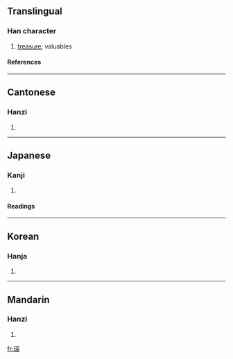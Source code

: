 ==Translingual==
===Han character===
{{Han char|rn=96|rad=玉|as=08|sn=12|four=1719<sub>4</sub>|canj=一土月金木 (MGBCD)}}
# [[treasure]], valuables
====References====
{{Han ref|kx=0734.110|dkj=21049|dj=1146.160|hdz=21124.040|uh=741B|ud=29723|bh=B560|bd=46432}}

----
==Cantonese==
===Hanzi===
{{yue-hanzi|jyut=|y=sam1}}
# {{defn|Cantonese}}

----
==Japanese==
===Kanji===
{{ja-kanji|grade=|rs=玉08}}
# {{defn|Japanese}} 
====Readings====
{{ja-readings|on=[[ちん]] (chin), [[しん]] (shin)|kun=[[たから]] (takara)}}

----
==Korean==
===Hanja===
{{ko-hanja|hangeul=침|eumhun=|rv=chim|mr=ch'im|y=chim}}
# {{defn|Korean}}

----
==Mandarin==
===Hanzi===
{{cmn-hanzi|pin=[[chēn]] ([[chen1]])|wg=ch'en<sup>1</sup>}}
# {{defn|Mandarin}}

[[fr:琛]]